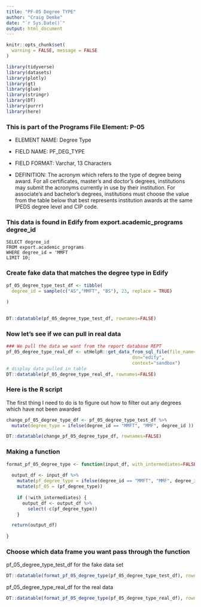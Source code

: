 ```yaml
---
title: "PF-05 Degree TYPE"
author: "Craig Demke"
date: "`r Sys.Date()`"
output: html_document
---
```

```r
knitr::opts_chunk$set(
  warning = FALSE, message = FALSE
)
```

```r
library(tidyverse)
library(datasets)
library(plotly)
library(gt)
library(glue)
library(stringr)
library(DT)
library(purrr)
library(here)
```


### This is part of the Programs File Element: P-05 
*   ELEMENT NAME: Degree Type
	
*   FIELD NAME: PF_DEG_TYPE

*   FIELD FORMAT: Varchar, 13 Characters

* DEFINITION: 
The acronym which refers to the type of degree being award. For all certificates, master’s and doctor’s degrees, institutions may submit the acronyms currently in use by their institution. 
For associate’s and bachelor’s degrees, institutions must choose the value from the table below that best represents institution awards at the same IPEDS degree level and CIP code. 



### This data is found in Edify from export.academic_programs degree_id 
```{}
SELECT degree_id
FROM export.academic_programs
WHERE degree_id = 'MMFT
LIMIT 10;
```


### Create fake data that matches the degree type in Edify

```r
pf_05_degree_type_test_df <- tibble(
  degree_id = sample(c("AS","MMFT", "BS"), 23, replace = TRUE)
 
)
   

DT::datatable(pf_05_degree_type_test_df, rownames=FALSE)
```

### Now let's see if we can pull in real data

```r
### We pull the data we want from the report database REPT 
pf_05_degree_type_real_df <- utHelpR::get_data_from_sql_file(file_name="pf_05.sql",
                                               dsn="edify",
                                               context="sandbox")
# display data pulled in table
DT::datatable(pf_05_degree_type_real_df, rownames=FALSE)
```


### Here is the R script

The first thing I need to do is to figure out how to filter out any degrees which have not been awarded

```r

change_pf_05_degree_type_df <- pf_05_degree_type_test_df %>%
  mutate(degree_type = ifelse(degree_id == "MMFT", "MMF", degree_id ))

DT::datatable(change_pf_05_degree_type_df, rownames=FALSE)

```

### Making a function

```r

format_pf_05_degree_type <- function(input_df, with_intermediates=FALSE) {
  
  output_df <- input_df %>%  
    mutate(pf_degree_type = ifelse(degree_id == "MMFT", "MMF", degree_id )) %>% 
    mutate(pf_05 = (pf_degree_type)) 
  
    if (!with_intermediates) {
      output_df <- output_df %>%
        select(-c(pf_degree_type))
    }

  return(output_df)
  
}

```


### Choose which data frame you want pass through the function 

pf_05_degree_type_test_df for the fake data set
```r
DT::datatable(format_pf_05_degree_type(pf_05_degree_type_test_df), rownames=FALSE)
```

pf_05_degree_type_real_df for the real data
```r
DT::datatable(format_pf_05_degree_type(pf_05_degree_type_real_df), rownames=FALSE)
```

